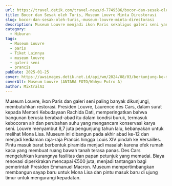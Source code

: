 ```yaml
---
url: https://travel.detik.com/travel-news/d-7749586/bocor-dan-sesak-oleh-turis-museum-louvre-minta-direstorasi
title: Bocor dan Sesak oleh Turis, Museum Louvre Minta Direstorasi
slug: bocor-dan-sesak-oleh-turis,-museum-louvre-minta-direstorasi
description: Museum Louvre menjadi ikon Paris sekaligus galeri seni yang paling banyak dikunjungi turis di dunia. Pengelola minta pemerintah merestorasi bangunan tua itu.
category:
  - Hiburan
tags:
  - Museum Louvre
  - paris
  - Tiket Lainnya
  - museum louvre
  - galeri seni
  - prancis
pubDate: 2025-01-25
cover: https://awsimages.detik.net.id/api/wm/2024/08/03/berkunjung-ke-museum-paling-laris-di-paris-5_169.jpeg?wid=54&w=650&v=1&t=jpeg
coverAlt: Museum Louvre (ANTARA FOTO/Wahyu Putro A)
author: MixtralAI
---
```

Museum Louvre, ikon Paris dan galeri seni paling banyak dikunjungi, membutuhkan restorasi. Presiden Louvre, Laurence des Cars, dalam surat kepada Menteri Kebudayaan Rachida Dati, memperingatkan bahwa bangunan berusia berabad-abad itu dalam kondisi buruk, termasuk kebocoran air dan perubahan suhu yang mengancam konservasi karya seni. Louvre menyambut 8,7 juta pengunjung tahun lalu, kebanyakan untuk melihat Mona Lisa. Museum ini dibangun pada akhir abad ke-12 dan menjadi kediaman raja-raja Prancis hingga Louis XIV pindah ke Versailles. Pintu masuk barat berbentuk piramida menjadi masalah karena efek rumah kaca yang membuat ruang bawah tanah terasa panas. Des Cars mengeluhkan kurangnya fasilitas dan papan petunjuk yang memadai. Biaya renovasi diperkirakan mencapai €500 juta, menjadi tantangan bagi pemerintah Presiden Emmanuel Macron. Museum mempertimbangkan membangun sayap baru untuk Mona Lisa dan pintu masuk baru di ujung timur untuk mengurangi kepadatan.

